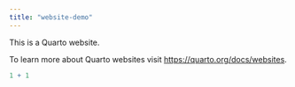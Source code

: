 ```yaml
---
title: "website-demo"
---
```


This is a Quarto website.

To learn more about Quarto websites visit <https://quarto.org/docs/websites>.

```r
1 + 1
```
